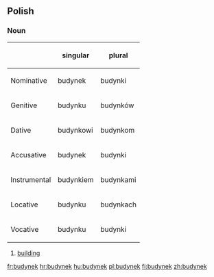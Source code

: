 ==Polish==

===Noun===
{| border="1"
|-----
!
!singular
! plural
|-----
! Nominative
| budynek
| budynki
|-----
! Genitive
| budynku
| budynków
|-----
! Dative
| budynkowi
| budynkom
|-----
! Accusative
| budynek
| budynki
|-----
! Instrumental
| budynkiem
| budynkami
|-----
! Locative
| budynku
| budynkach
|-----
! Vocative
| budynku
| budynki
|}

# [[building]]

[[fr:budynek]]
[[hr:budynek]]
[[hu:budynek]]
[[pl:budynek]]
[[fi:budynek]]
[[zh:budynek]]